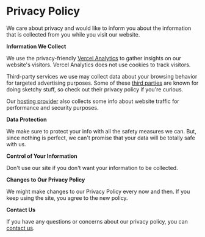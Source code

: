 # Privacy Policy

We care about privacy and would like to inform you about the information that is collected from you while you visit our website.

**Information We Collect**

We use the privacy-friendly [Vercel Analytics](https://vercel.com/analytics) to gather insights on our website's visitors. Vercel Analytics does not use cookies to track visitors.

Third-party services we use may collect data about your browsing behavior for targeted advertising purposes. Some of these [third parties](https://adsense.google.com/) are known for doing sketchy stuff, so check out their privacy policy if you're curious.

Our [hosting provider](https://vercel.com/) also collects some info about website traffic for performance and security purposes.

**Data Protection**

We make sure to protect your info with all the safety measures we can. But, since nothing is perfect, we can't promise that your data will be totally safe with us.

**Control of Your Information**

Don't use our site if you don't want your information to be collected.

**Changes to Our Privacy Policy**

We might make changes to our Privacy Policy every now and then. If you keep using the site, you agree to the new policy.

**Contact Us**

If you have any questions or concerns about our privacy policy, you can [contact us](https://twitter.com/TheTechTrout).

